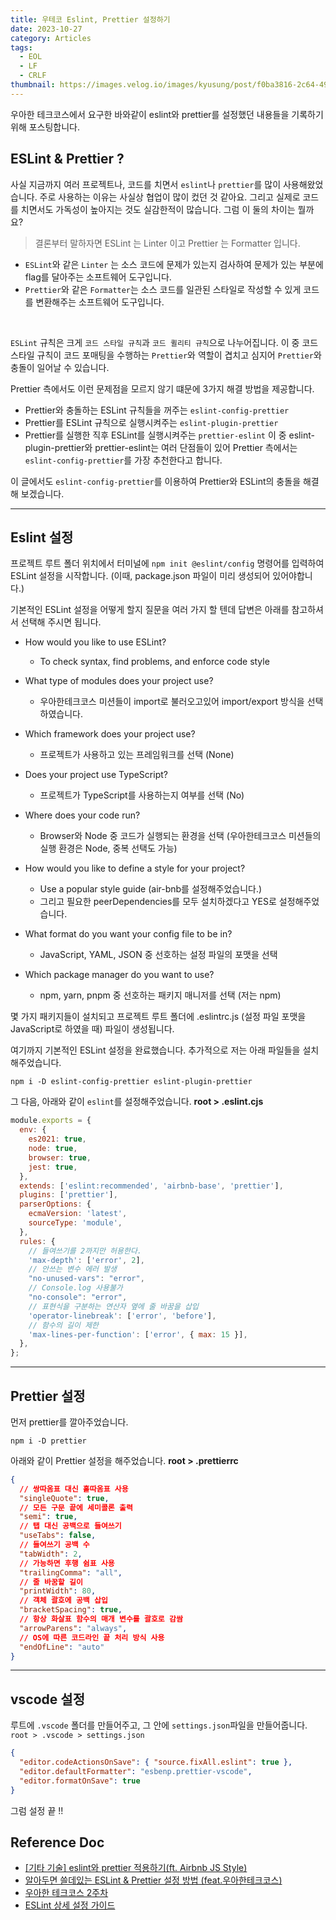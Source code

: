 ```yaml
---
title: 우테코 Eslint, Prettier 설정하기
date: 2023-10-27
category: Articles
tags:
  - EOL
  - LF
  - CRLF
thumbnail: https://images.velog.io/images/kyusung/post/f0ba3816-2c64-4958-9b51-675681e2a9aa/1_83PZeBAFQkP1XyOfDigxsg.png
---
```


우아한 테크코스에서 요구한 바와같이 eslint와 prettier를 설정했던 내용들을 기록하기 위해 포스팅합니다.

## ESLint & Prettier ?
사실 지금까지 여러 프로젝트나, 코드를 치면서 `eslint`나 `prettier`를 많이 사용해왔었습니다. 주로 사용하는 이유는 사실상 협업이 많이 컸던 것 같아요. 그리고 실제로 코드를 치면서도 가독성이 높아지는 것도 실감한적이 많습니다.
그럼 이 둘의 차이는 뭘까요?
> 결론부터 말하자면 ESLint 는 Linter 이고 Prettier 는 Formatter 입니다.

- `ESLint`와 같은 `Linter` 는 소스 코드에 문제가 있는지 검사하여 문제가 있는 부분에 flag를 달아주는 소프트웨어 도구입니다.
- `Prettier`와 같은 `Formatter`는 소스 코드를 일관된 스타일로 작성할 수 있게 코드를 변환해주는 소프트웨어 도구입니다.
<br/>

`ESLint` 규칙은 크게 `코드 스타일 규칙`과 `코드 퀼리티 규칙`으로 나누어집니다. 이 중 코드 스타일 규칙이 코드 포매팅을 수행하는 `Prettier`와 역할이 겹치고 심지어 `Prettier`와 충돌이 일어날 수 있습니다.

Prettier 측에서도 이런 문제점을 모르지 않기 떄문에 3가지 해결 방법을 제공합니다.

- Prettier와 충돌하는 ESLint 규칙들을 꺼주는 `eslint-config-prettier`
- Prettier를 ESLint 규칙으로 실행시켜주는 `eslint-plugin-prettier`
- Prettier를 실행한 직후 ESLint를 실행시켜주는 `prettier-eslint`
이 중 eslint-plugin-prettier와 prettier-eslint는 여러 단점들이 있어 Prettier 측에서는 `eslint-config-prettier`를 가장 추천한다고 합니다.

이 글에서도 `eslint-config-prettier`를 이용하여 Prettier와 ESLint의 충돌을 해결해 보겠습니다.

---

## Eslint 설정
프로젝트 루트 폴더 위치에서 터미널에 `npm init @eslint/config` 명령어를 입력하여 ESLint 설정을 시작합니다. (이때, package.json 파일이 미리 생성되어 있어야합니다.)

기본적인 ESLint 설정을 어떻게 할지 질문을 여러 가지 할 텐데 답변은 아래를 참고하셔서 선택해 주시면 됩니다.

- How would you like to use ESLint?
  - To check syntax, find problems, and enforce code style

- What type of modules does your project use?
  - 우아한테크코스 미션들이 import로 불러오고있어 import/export 방식을 선택하였습니다.
- Which framework does your project use?
  - 프로젝트가 사용하고 있는 프레임워크를 선택 (None)
- Does your project use TypeScript?
  - 프로젝트가 TypeScript를 사용하는지 여부를 선택 (No)
- Where does your code run?
  - Browser와 Node 중 코드가 실행되는 환경을 선택 (우아한테크코스 미션들의 실행 환경은 Node, 중복 선택도 가능)
- How would you like to define a style for your project?
  - Use a popular style guide (air-bnb를 설정해주었습니다.)
  - 그리고 필요한 peerDependencies를 모두 설치하겠다고 YES로 설정해주었습니다.
- What format do you want your config file to be in?
  - JavaScript, YAML, JSON 중 선호하는 설정 파일의 포맷을 선택
- Which package manager do you want to use?
  - npm, yarn, pnpm 중 선호하는 패키지 매니저를 선택 (저는 npm)

몇 가지 패키지들이 설치되고 프로젝트 루트 폴더에 .eslintrc.js (설정 파일 포맷을 JavaScript로 하였을 때) 파일이 생성됩니다.

여기까지 기본적인 ESLint 설정을 완료했습니다.
추가적으로 저는 아래 파일들을 설치해주었습니다.
```
npm i -D eslint-config-prettier eslint-plugin-prettier
```
그 다음, 아래와 같이 `eslint`를 설정해주었습니다.
**root > .eslint.cjs**
```js
module.exports = {
  env: {
    es2021: true,
    node: true,
    browser: true,
    jest: true,
  },
  extends: ['eslint:recommended', 'airbnb-base', 'prettier'],
  plugins: ['prettier'],
  parserOptions: {
    ecmaVersion: 'latest',
    sourceType: 'module',
  },
  rules: {
    // 들여쓰기를 2까지만 허용한다.
    'max-depth': ['error', 2],
    // 안쓰는 변수 에러 발생
    "no-unused-vars": "error",
    // Console.log 사용불가
    "no-console": "error",
    // 표현식을 구분하는 연산자 옆에 줄 바꿈을 삽입
    'operator-linebreak': ['error', 'before'],
    // 함수의 길이 제한 
    'max-lines-per-function': ['error', { max: 15 }],
  },
};
```

---

## Prettier 설정
먼저 prettier를 깔아주었습니다.
```
npm i -D prettier
```

아래와 같이 Prettier 설정을 해주었습니다.
**root > .prettierrc**
```json
{
  // 쌍따옴표 대신 홑따옴표 사용
  "singleQuote": true,
  // 모든 구문 끝에 세미콜론 출력
  "semi": true,
  // 탭 대신 공백으로 들여쓰기
  "useTabs": false,
  // 들여쓰기 공백 수
  "tabWidth": 2,
  // 가능하면 후행 쉼표 사용
  "trailingComma": "all",
  // 줄 바꿈할 길이
  "printWidth": 80,
  // 객체 괄호에 공백 삽입
  "bracketSpacing": true,
  // 항상 화살표 함수의 매개 변수를 괄호로 감쌈
  "arrowParens": "always",
  // OS에 따른 코드라인 끝 처리 방식 사용
  "endOfLine": "auto"
}
```

---
## vscode 설정
루트에 `.vscode` 폴더를 만들어주고, 그 안에 `settings.json`파일을 만들어줍니다.
`root > .vscode > settings.json`
```json
{
  "editor.codeActionsOnSave": { "source.fixAll.eslint": true },
  "editor.defaultFormatter": "esbenp.prettier-vscode",
  "editor.formatOnSave": true
}
```

그럼 설정 끝 !!

## Reference Doc
- <a target="_blank" href="https://velog.io/@rkio/Javascript-eslint%EC%99%80-prettier#prettierrcjs">[기타 기술] eslint와 prettier 적용하기(ft. Airbnb JS Style)</a>
- <a target="_blank" href="https://velog.io/@2wndrhs/%EC%95%8C%EC%95%84%EB%91%90%EB%A9%B4-%EC%93%B8%EB%8D%B0%EC%9E%88%EB%8A%94-ESLint-Prettier-%EC%84%A4%EC%A0%95-%EB%B0%A9%EB%B2%95#prettier-%EC%84%A4%EC%A0%95">알아두면 쓸데있는 ESLint & Prettier 설정 방법 (feat.우아한테크코스)</a>
- <a target="_blank" href="https://handongryong.com/post/woowa-2week/">우아한 테크코스 2주차</a>
- <a target="_blank" href="https://www.daleseo.com/eslint-config/">ESLint 상세 설정 가이드</a>